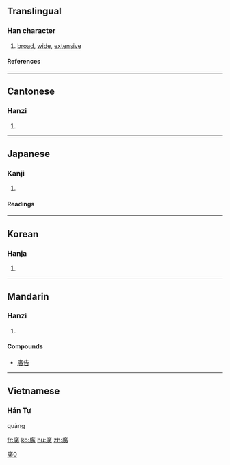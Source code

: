 {{see|広|广}}
==Translingual==

===Han character===
{{Han char|rn=53|rad=广|as=12|sn=15|four=0028<sub>6</sub>|canj=戈廿中金 (ITLC)}}

# [[broad]], [[wide]], [[extensive]]

====References====
{{Han ref|kx=0351.030|dkj=09493|dj=0663.010|hdz=20897.040|uh=5EE3|ud=24291|bh=BC73|bd=48243}}

----

==Cantonese==

===Hanzi===
{{yue-hanzi|jyut=|y=gwong2}}

# {{defn|Cantonese}}

----

==Japanese==

===Kanji===
{{ja-kanji|grade=|rs=广12}}

# {{defn|Japanese}}

====Readings====
{{ja-readings|on=[[こう]] (kō)|kun=[[ひろい]] (hiroi), [[ひろば]] (hiroba), [[ひろめる]] (hiromeru)}}

----

==Korean==

===Hanja===
{{ko-hanja|hangeul=광|eumhun=넓을|rv=gwang|mr=kwang}}

# {{defn|Korean}}

----

==Mandarin==

===Hanzi===
{{cmn-hanzi|sim=广|pin=[[guǎng]] ([[guang3]])|wg=kuang<sup>3</sup>}}

# {{defn|Mandarin}}

====Compounds====
*[[廣告]]

----

==Vietnamese==

===Hán Tự===
{{rfc-header|Hán Tự}}
quảng

[[Category:CJKV characters simplified differently in Japan and China|廣0]]

[[fr:廣]]
[[ko:廣]]
[[hu:廣]]
[[zh:廣]]